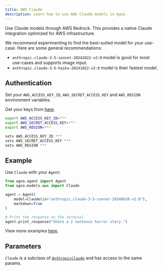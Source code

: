 ```yaml
---
title: AWS Claude
description: Learn how to use AWS Claude models in Agno.
---
```


Use Claude models through AWS Bedrock. This provides a native Claude integration optimized for AWS infrastructure.

We recommend experimenting to find the best-suited model for your use-case. Here are some general recommendations:

- `anthropic.claude-3-5-sonnet-20241022-v2:0` model is good for most use-cases and supports image input.
- `anthropic.claude-3-5-haiku-20241022-v2:0` model is their fastest model.

## Authentication

Set your `AWS_ACCESS_KEY_ID`, `AWS_SECRET_ACCESS_KEY` and `AWS_REGION` environment variables.

Get your keys from [here](https://us-east-1.console.aws.amazon.com/iam/home?region=us-east-1#/home).

<CodeGroup>

```bash Mac
export AWS_ACCESS_KEY_ID=***
export AWS_SECRET_ACCESS_KEY=***
export AWS_REGION=***
```

```bash Windows
setx AWS_ACCESS_KEY_ID ***
setx AWS_SECRET_ACCESS_KEY ***
setx AWS_REGION ***
```

</CodeGroup>

## Example

Use `Claude` with your `Agent`:

<CodeGroup>

```python agent.py
from agno.agent import Agent
from agno.models.aws import Claude

agent = Agent(
    model=Claude(id="anthropic.claude-3-5-sonnet-20240620-v1:0"),
    markdown=True
)

# Print the response on the terminal
agent.print_response("Share a 2 sentence horror story.")
```

</CodeGroup>

<Note> View more examples [here](/examples/models/aws/claude/basic). </Note>

## Parameters

<Snippet file="model-aws-claude-params.mdx" />

`Claude` is a subclass of [`AnthropicClaude`](/docs/documentation/models/anthropic) and has access to the same params.
